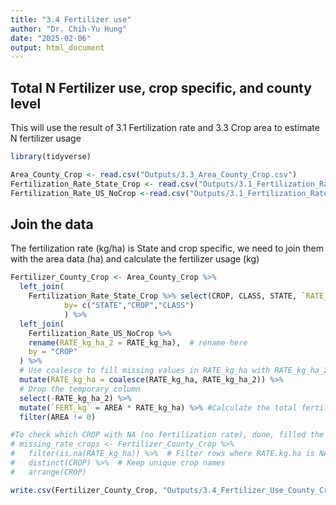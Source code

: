 ```yaml
---
title: "3.4 Fertilizer use"
author: "Dr. Chih-Yu Hung"
date: "2025-02-06"
output: html_document
---
```


## Total N Fertilizer use, crop specific, and county level

This will use the result of 3.1 Fertilization rate and 3.3 Crop area to estimate N fertilizer usage


```r
library(tidyverse)

Area_County_Crop <- read.csv("Outputs/3.3_Area_County_Crop.csv")
Fertilization_Rate_State_Crop <- read.csv("Outputs/3.1_Fertilization_Rate_State_Crop.csv")
Fertilization_Rate_US_NoCrop <-read.csv("Outputs/3.1_Fertilization_Rate_US_NoCrop.csv")

```


## Join the data

The fertilization rate (kg/ha) is State and crop specific, we need to join them with the area data (ha) and calculate the fertilizer usage (kg)

```r

Fertilizer_County_Crop <- Area_County_Crop %>%
  left_join(
    Fertilization_Rate_State_Crop %>% select(CROP, CLASS, STATE, `RATE_kg_ha`),
            by= c("STATE","CROP","CLASS") 
            ) %>%
  left_join(
    Fertilization_Rate_US_NoCrop %>%
    rename(RATE_kg_ha_2 = RATE_kg_ha),  # rename here
    by = "CROP"
  ) %>%
  # Use coalesce to fill missing values in RATE_kg_ha with RATE_kg_ha_2
  mutate(RATE_kg_ha = coalesce(RATE_kg_ha, RATE_kg_ha_2)) %>%
  # Drop the temporary column
  select(-RATE_kg_ha_2) %>% 
  mutate(`FERT_kg` = AREA * RATE_kg_ha) %>% #Calculate the total fertilizer used
  filter(AREA != 0)

#To check which CROP with NA (no fertilization rate), done, filled the data gap with 3.1_Fertilization_Rate_US_NoCrop
# missing_rate_crops <- Fertilizer_County_Crop %>%
#   filter(is.na(RATE_kg_ha)) %>%  # Filter rows where RATE.kg.ha is NA
#   distinct(CROP) %>%  # Keep unique crop names
#   arrange(CROP)  

write.csv(Fertilizer_County_Crop, "Outputs/3.4_Fertilizer_Use_County_Crop.csv", row.names = FALSE)
```



